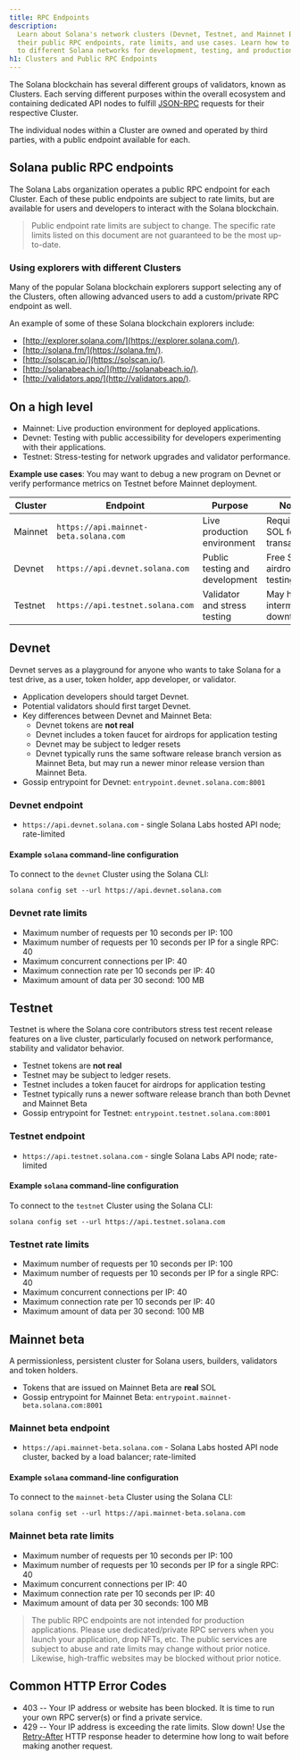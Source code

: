 ```yaml
---
title: RPC Endpoints
description:
  Learn about Solana's network clusters (Devnet, Testnet, and Mainnet Beta),
  their public RPC endpoints, rate limits, and use cases. Learn how to connect
  to different Solana networks for development, testing, and production.
h1: Clusters and Public RPC Endpoints
---
```


The Solana blockchain has several different groups of validators, known as
Clusters. Each serving different purposes within the overall ecosystem and
containing dedicated API nodes to fulfill [JSON-RPC](/docs/rpc/) requests for
their respective Cluster.

The individual nodes within a Cluster are owned and operated by third parties,
with a public endpoint available for each.

## Solana public RPC endpoints

The Solana Labs organization operates a public RPC endpoint for each Cluster.
Each of these public endpoints are subject to rate limits, but are available for
users and developers to interact with the Solana blockchain.

> Public endpoint rate limits are subject to change. The specific rate limits
> listed on this document are not guaranteed to be the most up-to-date.

### Using explorers with different Clusters

Many of the popular Solana blockchain explorers support selecting any of the
Clusters, often allowing advanced users to add a custom/private RPC endpoint as
well.

An example of some of these Solana blockchain explorers include:

- [http://explorer.solana.com/](https://explorer.solana.com/).
- [http://solana.fm/](https://solana.fm/).
- [http://solscan.io/](https://solscan.io/).
- [http://solanabeach.io/](http://solanabeach.io/).
- [http://validators.app/](http://validators.app/).

## On a high level

- Mainnet: Live production environment for deployed applications.
- Devnet: Testing with public accessibility for developers experimenting with
  their applications.
- Testnet: Stress-testing for network upgrades and validator performance.

**Example use cases**: You may want to debug a new program on Devnet or verify
performance metrics on Testnet before Mainnet deployment.

| **Cluster** | **Endpoint**                          | **Purpose**                    | **Notes**                      |
| ----------- | ------------------------------------- | ------------------------------ | ------------------------------ |
| Mainnet     | `https://api.mainnet-beta.solana.com` | Live production environment    | Requires SOL for transactions  |
| Devnet      | `https://api.devnet.solana.com`       | Public testing and development | Free SOL airdrop for testing   |
| Testnet     | `https://api.testnet.solana.com`      | Validator and stress testing   | May have intermittent downtime |

## Devnet

Devnet serves as a playground for anyone who wants to take Solana for a test
drive, as a user, token holder, app developer, or validator.

- Application developers should target Devnet.
- Potential validators should first target Devnet.
- Key differences between Devnet and Mainnet Beta:
  - Devnet tokens are **not real**
  - Devnet includes a token faucet for airdrops for application testing
  - Devnet may be subject to ledger resets
  - Devnet typically runs the same software release branch version as Mainnet
    Beta, but may run a newer minor release version than Mainnet Beta.
- Gossip entrypoint for Devnet: `entrypoint.devnet.solana.com:8001`

### Devnet endpoint

- `https://api.devnet.solana.com` - single Solana Labs hosted API node;
  rate-limited

#### Example `solana` command-line configuration

To connect to the `devnet` Cluster using the Solana CLI:

```shell
solana config set --url https://api.devnet.solana.com
```

### Devnet rate limits

- Maximum number of requests per 10 seconds per IP: 100
- Maximum number of requests per 10 seconds per IP for a single RPC: 40
- Maximum concurrent connections per IP: 40
- Maximum connection rate per 10 seconds per IP: 40
- Maximum amount of data per 30 second: 100 MB

## Testnet

Testnet is where the Solana core contributors stress test recent release
features on a live cluster, particularly focused on network performance,
stability and validator behavior.

- Testnet tokens are **not real**
- Testnet may be subject to ledger resets.
- Testnet includes a token faucet for airdrops for application testing
- Testnet typically runs a newer software release branch than both Devnet and
  Mainnet Beta
- Gossip entrypoint for Testnet: `entrypoint.testnet.solana.com:8001`

### Testnet endpoint

- `https://api.testnet.solana.com` - single Solana Labs API node; rate-limited

#### Example `solana` command-line configuration

To connect to the `testnet` Cluster using the Solana CLI:

```shell
solana config set --url https://api.testnet.solana.com
```

### Testnet rate limits

- Maximum number of requests per 10 seconds per IP: 100
- Maximum number of requests per 10 seconds per IP for a single RPC: 40
- Maximum concurrent connections per IP: 40
- Maximum connection rate per 10 seconds per IP: 40
- Maximum amount of data per 30 second: 100 MB

## Mainnet beta

A permissionless, persistent cluster for Solana users, builders, validators and
token holders.

- Tokens that are issued on Mainnet Beta are **real** SOL
- Gossip entrypoint for Mainnet Beta: `entrypoint.mainnet-beta.solana.com:8001`

### Mainnet beta endpoint

- `https://api.mainnet-beta.solana.com` - Solana Labs hosted API node cluster,
  backed by a load balancer; rate-limited

#### Example `solana` command-line configuration

To connect to the `mainnet-beta` Cluster using the Solana CLI:

```shell
solana config set --url https://api.mainnet-beta.solana.com
```

### Mainnet beta rate limits

- Maximum number of requests per 10 seconds per IP: 100
- Maximum number of requests per 10 seconds per IP for a single RPC: 40
- Maximum concurrent connections per IP: 40
- Maximum connection rate per 10 seconds per IP: 40
- Maximum amount of data per 30 seconds: 100 MB

> The public RPC endpoints are not intended for production applications. Please
> use dedicated/private RPC servers when you launch your application, drop NFTs,
> etc. The public services are subject to abuse and rate limits may change
> without prior notice. Likewise, high-traffic websites may be blocked without
> prior notice.

## Common HTTP Error Codes

- 403 -- Your IP address or website has been blocked. It is time to run your own
  RPC server(s) or find a private service.
- 429 -- Your IP address is exceeding the rate limits. Slow down! Use the
  [Retry-After](https://developer.mozilla.org/en-US/docs/Web/HTTP/Headers/Retry-After)
  HTTP response header to determine how long to wait before making another
  request.
